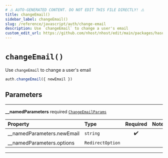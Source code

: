 ```yaml
---
# ⚠️ AUTO-GENERATED CONTENT. DO NOT EDIT THIS FILE DIRECTLY! ⚠️
title: changeEmail()
sidebar_label: changeEmail()
slug: /reference/javascript/auth/change-email
description: Use `changeEmail` to change a user's email
custom_edit_url: https://github.com/nhost/nhost/edit/main/packages/hasura-auth-js/src/hasura-auth-client.ts#L328
---
```


# `changeEmail()`

Use `changeEmail` to change a user's email

```ts
auth.changeEmail({ newEmail })
```

## Parameters

---

**<span className="parameter-name">\_\_namedParameters</span>** <span className="optional-status">required</span> [`ChangeEmailParams`](/reference/docgen/javascript/auth/types/change-email-params)

| Property                                                                                                 | Type             | Required | Notes |
| :------------------------------------------------------------------------------------------------------- | :--------------- | :------: | :---- |
| <span className="parameter-name"><span className="light-grey">\_\_namedParameters.</span>newEmail</span> | `string`         |    ✔️    |       |
| <span className="parameter-name"><span className="light-grey">\_\_namedParameters.</span>options</span>  | `RedirectOption` |          |       |

---
